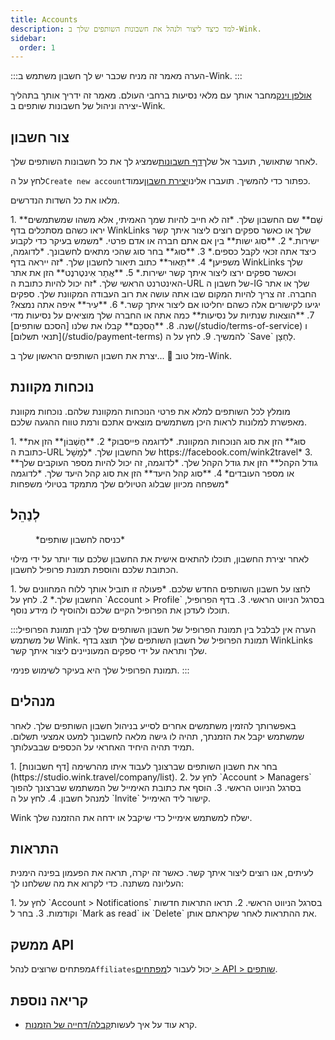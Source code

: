 ```yaml
---
title: Accounts
description: למד כיצד ליצור ולנהל את חשבונות השותפים שלך ב-Wink.
sidebar:
  order: 1
---
```


:::הערה
מאמר זה מניח שכבר יש לך חשבון משתמש ב-Wink.
:::

[אולפן וינק](https://studio.wink.travel)מחבר אותך עם מלאי נסיעות ברחבי העולם. מאמר זה ידריך אותך בתהליך יצירה וניהול של חשבונות שותפים ב-Wink.

## צור חשבון

לאחר שתאושר, תועבר אל שלך[דף חשבונות](https://studio.wink.travel/company/list)שמציג לך את כל חשבונות השותפים שלך.

לחץ על ה`Create new account`כפתור כדי להמשיך. תועברו אלינו[יצירת חשבון](https://studio.wink.travel/company/create)עמוד.

מלאו את כל השדות הנדרשים.

<Steps>
  1. **שֵׁם** שם החשבון שלך. *זה לא חייב להיות שמך האמיתי, אלא משהו שמשתמשים יראו כשהם מסתכלים בדף WinkLinks שלך או כאשר ספקים רוצים ליצור איתך קשר ישירות.*
  2. **סוג ישות** בין אם אתם חברה או אדם פרטי. *משמש בעיקר כדי לקבוע כיצד אתה זכאי לקבל כספים.*
  3. **סוּג** בחר סוג שהכי מתאים לחשבונך. *לדוגמה, משפיען*
  4. **תֵאוּר** כתוב תיאור לחשבון שלך. *זה ייראה בדף WinkLinks שלך וכאשר ספקים ירצו ליצור איתך קשר ישירות.*
  5. **אֲתַר אִינטֶרנֶט** הזן את אתר האינטרנט הראשי שלך. *זה יכול להיות כתובת ה-URL של חשבון ה-IG שלך או אתר החברה. זה צריך להיות המקום שבו אתה עושה את רוב העבודה המקוונת שלך. ספקים יגיעו לקישורים אלה כשהם יחליטו אם ליצור איתך קשר.*
  6. **עִיר** איפה אתה נמצא?
  7. **הוצאות שנתיות על נסיעות** כמה אתה או החברה שלך מוציאים על נסיעות מדי שנה.
  8. **הֶסכֵּם** קבלו את שלנו [הסכם שותפים](/studio/terms-of-service) ו [תנאי תשלום](/studio/payment-terms) להמשיך.
  9. לחץ על ה `Save` לַחְצָן.
</Steps>


מזל טוב 🎉 ...יצרת את חשבון השותפים הראשון שלך ב-Wink.

## נוכחות מקוונת

מומלץ לכל השותפים למלא את פרטי הנוכחות המקוונת שלהם. נוכחות מקוונת מאפשרת למלונות לראות היכן משתמשים מוצאים אתכם ורמת טווח ההגעה שלכם.

<Steps>
  1. **סוּג** הזן את סוג הנוכחות המקוונת. *לדוגמה פייסבוק*
  2. **חֶשְׁבּוֹן** הזן את כתובת ה-URL של החשבון שלך. *לְמָשָׁל https://facebook.com/wink2travel*
  3. **גודל הקהל** הזן את גודל הקהל שלך. *לדוגמה, זה יכול להיות מספר העוקבים שלך או מספר העובדים*
  4. **סוג קהל היעד** הזן את סוג קהל היעד שלך. *לדוגמה משפחה מכיוון שבלוג הטיולים שלך מתמקד בטיולי משפחות*
</Steps>


## לְנַהֵל

<figure>
  <CloudinaryImage width="350" height="448" resize="scale" quality="best" alt="חשבון שותפים" src="academy/affiliate-account" errorImage="noimage_opaque_nyrtl0.png" />

  <figcaption>*כניסה לחשבון שותפים*</figcaption>
</figure>


לאחר יצירת החשבון, תוכלו להתאים אישית את החשבון שלכם עוד יותר על ידי מילוי הכתובת שלכם והוספת תמונת פרופיל לחשבון.

<Steps>
  1. לחצו על חשבון השותפים החדש שלכם. *פעולה זו תוביל אותך ללוח המחוונים של החשבון שלך.*
  2. לחץ על `Account > Profile` בסרגל הניווט הראשי.
  3. בדף הפרופיל, תוכלו לעדכן את הפרופיל הקיים שלכם ולהוסיף לו מידע נוסף.
</Steps>


:::הערה
אין לבלבל בין תמונת הפרופיל של חשבון השותפים שלך לבין תמונת הפרופיל של משתמש Wink. תמונת הפרופיל של חשבון השותפים שלך תוצג בדף WinkLinks שלך ותראה על ידי ספקים המעוניינים ליצור איתך קשר.

תמונת הפרופיל שלך היא בעיקר לשימוש פנימי.
:::

## מנהלים

באפשרותך להזמין משתמשים אחרים לסייע בניהול חשבון השותפים שלך. לאחר שמשתמש יקבל את הזמנתך, תהיה לו גישה מלאה לחשבונך למעט אמצעי תשלום. תמיד תהיה היחיד האחראי על הכספים שבבעלותך.

<Steps>
  1. בחר את חשבון השותפים שברצונך לעבוד איתו מהרשימה [דף חשבונות](https://studio.wink.travel/company/list).
  2. לחץ על `Account > Managers` בסרגל הניווט הראשי.
  3. הוסף את כתובת האימייל של המשתמש שברצונך להפוך למנהל חשבון.
  4. לחץ על ה `Invite` קישור ליד האימייל.
</Steps>


Wink ישלח למשתמש אימייל כדי שיקבל או ידחה את ההזמנה שלך.

## התראות

לעיתים, אנו רוצים ליצור איתך קשר. כאשר זה יקרה, תראה את הפעמון בפינה הימנית העליונה משתנה.
כדי לקרוא את מה ששלחנו לך:

<Steps>
  1. לחץ על `Account > Notifications` בסרגל הניווט הראשי.
  2. תראו התראות חדשות וקודמות.
  3. בחר ל `Mark as read` אוֹ `Delete` את ההתראות לאחר שקראתם אותן.
</Steps>


## ממשק API

מפתחים שרוצים לנהל`Affiliates`יכול לעבור ל[מפתחים > API > שותפים](/developers/apis/#affiliate-api).

## קריאה נוספת

* קרא עוד על איך לעשות[קבלה/דחייה של הזמנות](/user/invites).


